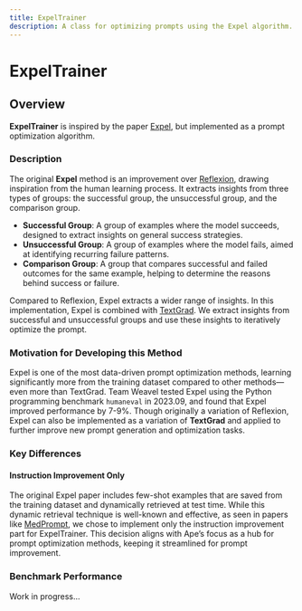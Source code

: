 ```yaml
---
title: ExpelTrainer
description: A class for optimizing prompts using the Expel algorithm.
---
```



# ExpelTrainer

## Overview

**ExpelTrainer** is inspired by the paper [Expel](https://arxiv.org/abs/2308.10144), but implemented as a prompt optimization algorithm.

### Description

The original **Expel** method is an improvement over [Reflexion](https://arxiv.org/abs/2303.11366), drawing inspiration from the human learning process. It extracts insights from three types of groups: the successful group, the unsuccessful group, and the comparison group.

- **Successful Group**: A group of examples where the model succeeds, designed to extract insights on general success strategies.
- **Unsuccessful Group**: A group of examples where the model fails, aimed at identifying recurring failure patterns.
- **Comparison Group**: A group that compares successful and failed outcomes for the same example, helping to determine the reasons behind success or failure.

Compared to Reflexion, Expel extracts a wider range of insights. In this implementation, Expel is combined with [TextGrad](https://arxiv.org/abs/2406.07496). We extract insights from successful and unsuccessful groups and use these insights to iteratively optimize the prompt.

### Motivation for Developing this Method

Expel is one of the most data-driven prompt optimization methods, learning significantly more from the training dataset compared to other methods—even more than TextGrad. Team Weavel tested Expel using the Python programming benchmark `humaneval` in 2023.09, and found that Expel improved performance by 7-9%.
Though originally a variation of Reflexion, Expel can also be implemented as a variation of **TextGrad** and applied to further improve new prompt generation and optimization tasks.

### Key Differences

#### Instruction Improvement Only

The original Expel paper includes few-shot examples that are saved from the training dataset and dynamically retrieved at test time. While this dynamic retrieval technique is well-known and effective, as seen in papers like [MedPrompt](https://arxiv.org/abs/2311.16452), we chose to implement only the instruction improvement part for ExpelTrainer. This decision aligns with Ape’s focus as a hub for prompt optimization methods, keeping it streamlined for prompt improvement.

### Benchmark Performance

<Callout>Work in progress...</Callout>
